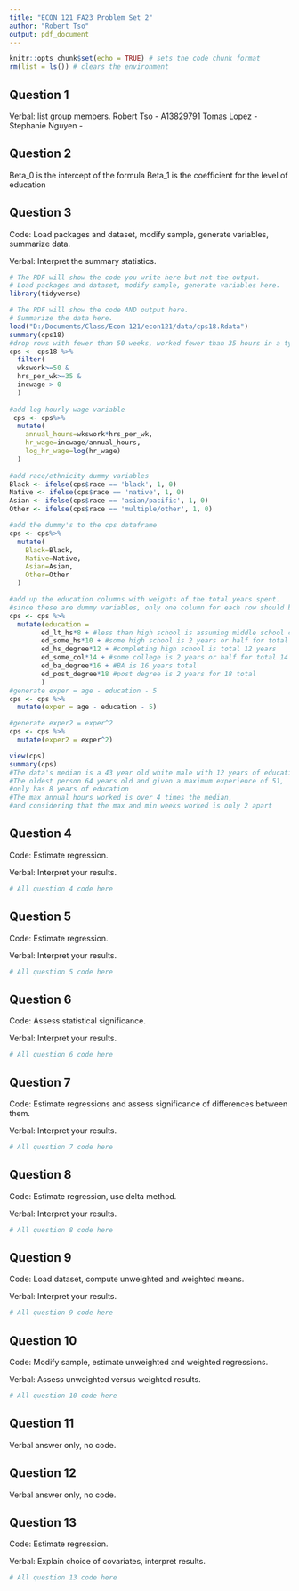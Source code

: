 ```yaml
---
title: "ECON 121 FA23 Problem Set 2"
author: "Robert Tso"
output: pdf_document
---
```


```r
knitr::opts_chunk$set(echo = TRUE) # sets the code chunk format
rm(list = ls()) # clears the environment
```

## Question 1

Verbal: list group members.
Robert Tso - A13829791
Tomas Lopez - 
Stephanie Nguyen - 

\newpage

## Question 2

Beta_0 is the intercept of the formula
Beta_1 is the coefficient for the level of education

\newpage

## Question 3

Code: Load packages and dataset, modify sample, generate variables, summarize data.

Verbal: Interpret the summary statistics.

```r
# The PDF will show the code you write here but not the output.
# Load packages and dataset, modify sample, generate variables here.
library(tidyverse)
```

```r
# The PDF will show the code AND output here.
# Summarize the data here.
load("D:/Documents/Class/Econ 121/econ121/data/cps18.Rdata")
summary(cps18)
#drop rows with fewer than 50 weeks, worked fewer than 35 hours in a typical week, or has 0 dollars in annual earnings
cps <- cps18 %>% 
  filter(
  wkswork>=50 &
  hrs_per_wk>=35 &
  incwage > 0
  )
  
#add log hourly wage variable
 cps <- cps%>%
  mutate(
    annual_hours=wkswork*hrs_per_wk,
    hr_wage=incwage/annual_hours,
    log_hr_wage=log(hr_wage)
  )
 
#add race/ethnicity dummy variables
Black <- ifelse(cps$race == 'black', 1, 0)
Native <- ifelse(cps$race == 'native', 1, 0)
Asian <- ifelse(cps$race == 'asian/pacific', 1, 0)
Other <- ifelse(cps$race == 'multiple/other', 1, 0)

#add the dummy's to the cps dataframe
cps <- cps%>%
  mutate(
    Black=Black,
    Native=Native,
    Asian=Asian,
    Other=Other
  )

#add up the education columns with weights of the total years spent.
#since these are dummy variables, only one column for each row should be true
cps <- cps %>%
  mutate(education = 
        ed_lt_hs*8 + #less than high school is assuming middle school completion
        ed_some_hs*10 + #some high school is 2 years or half for total 10
        ed_hs_degree*12 + #completing high school is total 12 years
        ed_some_col*14 + #some college is 2 years or half for total 14
        ed_ba_degree*16 + #BA is 16 years total       
        ed_post_degree*18 #post degree is 2 years for 18 total
        )
#generate exper = age - education - 5
cps <- cps %>%
  mutate(exper = age - education - 5)

#generate exper2 = exper^2
cps <- cps %>%
  mutate(exper2 = exper^2)

view(cps)
summary(cps)
#The data's median is a 43 year old white male with 12 years of education.
#The oldest person 64 years old and given a maximum experience of 51, 
#only has 8 years of education
#The max annual hours worked is over 4 times the median, 
#and considering that the max and min weeks worked is only 2 apart
```

\newpage

## Question 4

Code: Estimate regression.

Verbal: Interpret your results.

```r
# All question 4 code here

```

\newpage

## Question 5

Code: Estimate regression.

Verbal: Interpret your results.

```r
# All question 5 code here

```

\newpage

## Question 6

Code: Assess statistical significance.

Verbal: Interpret your results.

```r
# All question 6 code here

```

\newpage

## Question 7

Code: Estimate regressions and assess significance of differences between them.

Verbal: Interpret your results.

```r
# All question 7 code here

```

\newpage

## Question 8

Code: Estimate regression, use delta method.

Verbal: Interpret your results.

```r
# All question 8 code here

```

\newpage

## Question 9

Code: Load dataset, compute unweighted and weighted means.

Verbal: Interpret your results.

```r
# All question 9 code here

```

\newpage

## Question 10

Code: Modify sample, estimate unweighted and weighted regressions.

Verbal: Assess unweighted versus weighted results.

```r
# All question 10 code here

```

\newpage

## Question 11

Verbal answer only, no code.

\newpage

## Question 12

Verbal answer only, no code.

\newpage

## Question 13

Code: Estimate regression.

Verbal: Explain choice of covariates, interpret results.

```r
# All question 13 code here

```

